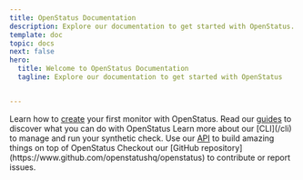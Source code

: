 ```yaml
---
title: OpenStatus Documentation
description: Explore our documentation to get started with OpenStatus.
template: doc
topic: docs
next: false
hero:
  title: Welcome to OpenStatus Documentation
  tagline: Explore our documentation to get started with OpenStatus


---
```



<CardGrid >
	<Card title="Synthetic Monitoring" icon="open-book">
		Learn how to <a href="/monitoring/create-monitor">create</a> your first monitor with OpenStatus.
	</Card>
	<Card title="Guides " icon="rocket">
		Read our <a href="guides/introduction/">guides</a> to discover what you can do with OpenStatus
	</Card>
	<Card title="CLI" icon="seti:shell">
		Learn more about our [CLI](/cli) to manage and run your synthetic check.
	</Card>
		<Card title="API Reference" icon="puzzle">
		Use our <a href="https://api.openstatus.dev/v1">API</a> to build amazing things on top of OpenStatus
	</Card>
	<Card title="Open Source" icon="seti:github">
		Checkout our [GitHub repository](https://www.github.com/openstatushq/openstatus) to contribute or report issues.
	</Card>
</CardGrid>
